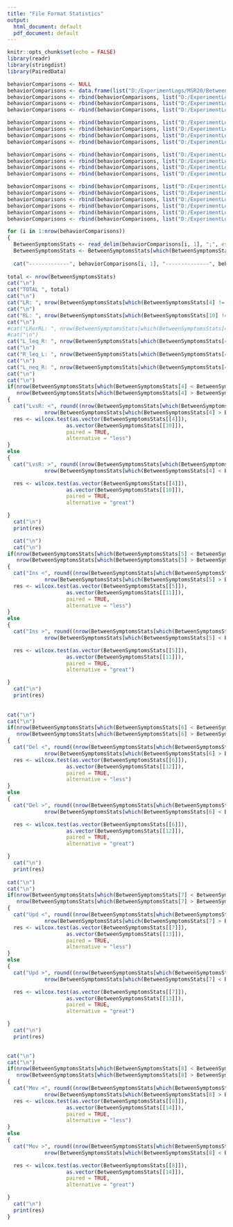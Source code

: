 ```yaml
---
title: "File Format Statistics"
output:
  html_document: default
  pdf_document: default
---
```


```r
knitr::opts_chunk$set(echo = FALSE)
library(readr)
library(stringdist)
library(PairedData)
```

```r

behaviorComparisons <- NULL
behaviorComparisons <- data.frame(list("D:/ExperimentLogs/MSR20/BetweenSymptomsStats_10_32.txt", "C(10)et,rl", "C(32)it,rl"), stringsAsFactors = FALSE)
behaviorComparisons <- rbind(behaviorComparisons, list("D:/ExperimentLogs/MSR20/BetweenSymptomsStats_48_42.txt", "C(48)et,pl", "C(42)it,pl"))
behaviorComparisons <- rbind(behaviorComparisons, list("D:/ExperimentLogs/MSR20/BetweenSymptomsStats_10_48.txt", "C(10)et,rl", "C(48)et,pl"))
behaviorComparisons <- rbind(behaviorComparisons, list("D:/ExperimentLogs/MSR20/BetweenSymptomsStats_32_42.txt", "C(32)it,rl", "C(42)it,pl"))

behaviorComparisons <- rbind(behaviorComparisons, list("D:/ExperimentLogs/MSR20/BetweenSymptomsStats_28_30.txt", "D(1028)et,rl", "D(1030)it,rl"))
behaviorComparisons <- rbind(behaviorComparisons, list("D:/ExperimentLogs/MSR20/BetweenSymptomsStats_38_40.txt", "D(1038)et,pl", "D(1040)it,pl"))
behaviorComparisons <- rbind(behaviorComparisons, list("D:/ExperimentLogs/MSR20/BetweenSymptomsStats_28_38.txt", "D(1028)et,rl", "D(1038)et,pl"))
behaviorComparisons <- rbind(behaviorComparisons, list("D:/ExperimentLogs/MSR20/BetweenSymptomsStats_30_40.txt", "D(1030)it,rl", "D(1040)it,pl"))

behaviorComparisons <- rbind(behaviorComparisons, list("D:/ExperimentLogs/MSR20/BetweenSymptomsStats_34_36.txt", "E(34-1050)et,rl", "E(36-1052)it,rl"))
behaviorComparisons <- rbind(behaviorComparisons, list("D:/ExperimentLogs/MSR20/BetweenSymptomsStats_44_46.txt", "E(44-1054)et,pl", "E(46-1056)it,pl"))
behaviorComparisons <- rbind(behaviorComparisons, list("D:/ExperimentLogs/MSR20/BetweenSymptomsStats_34_44.txt", "E(34-1052)et,rl", "E(44-1056)et,pl"))
behaviorComparisons <- rbind(behaviorComparisons, list("D:/ExperimentLogs/MSR20/BetweenSymptomsStats_36_46.txt", "E(36-1052)it,rl", "E(46-1056)it,pl"))

behaviorComparisons <- rbind(behaviorComparisons, list("D:/ExperimentLogs/MSR20/BetweenSymptomsStats_10_28.txt", "C(10)et,rl", "D(28)et,rl"))
behaviorComparisons <- rbind(behaviorComparisons, list("D:/ExperimentLogs/MSR20/BetweenSymptomsStats_48_38.txt", "C(48)et,pl", "D(38)et,pl"))
behaviorComparisons <- rbind(behaviorComparisons, list("D:/ExperimentLogs/MSR20/BetweenSymptomsStats_10_34.txt", "C(10)et,rl", "E(34-1052)et,rl"))
behaviorComparisons <- rbind(behaviorComparisons, list("D:/ExperimentLogs/MSR20/BetweenSymptomsStats_48_44.txt", "C(48)et,pl", "E(44-1054)et,pl"))
behaviorComparisons <- rbind(behaviorComparisons, list("D:/ExperimentLogs/MSR20/BetweenSymptomsStats_28_34.txt", "D(28)et,rl", "E(34-1052)et,rl"))
behaviorComparisons <- rbind(behaviorComparisons, list("D:/ExperimentLogs/MSR20/BetweenSymptomsStats_38_44.txt", "D(38)et,pl", "E(44-1054)et,pl"))

for (i in 1:nrow(behaviorComparisons)) 
{
  BetweenSymptomsStats <- read_delim(behaviorComparisons[i, 1], ";", escape_double = FALSE, trim_ws = TRUE)
  BetweenSymptomsStats <- BetweenSymptomsStats[which(BetweenSymptomsStats[4] != 0 & BetweenSymptomsStats[10] != 0),] 
  
  cat("-------------", behaviorComparisons[i, 1], "--------------", behaviorComparisons[i, 2], behaviorComparisons[i, 3])  
  
total <- nrow(BetweenSymptomsStats)
cat("\n")
cat("TOTAL ", total)
cat("\n")
cat("LR: ", nrow(BetweenSymptomsStats[which(BetweenSymptomsStats[4] != 0),]), "(%", round(nrow(BetweenSymptomsStats[which(BetweenSymptomsStats[4] != 0),])/total*100, 2), ")")
cat("\n")
cat("RL: ", nrow(BetweenSymptomsStats[which(BetweenSymptomsStats[10] != 0),]), "(%", round(nrow(BetweenSymptomsStats[which(BetweenSymptomsStats[10] != 0),])/total*100, 2), ")")
cat("\n")
#cat("LRorRL: ", nrow(BetweenSymptomsStats[which(BetweenSymptomsStats[4] != 0 | BetweenSymptomsStats[10] != 0),]), "(%", round(nrow(BetweenSymptomsStats[which(BetweenSymptomsStats[4] != 0 | BetweenSymptomsStats[10] != 0),])/total*100, 2), ")")
#cat("\n")
cat("L_leq_R: ", nrow(BetweenSymptomsStats[which(BetweenSymptomsStats[4] < BetweenSymptomsStats[10]),]), "(%", round(nrow(BetweenSymptomsStats[which(BetweenSymptomsStats[4] < BetweenSymptomsStats[10]),])/total*100, 2), ")")
cat("\n")
cat("R_leq_L: ", nrow(BetweenSymptomsStats[which(BetweenSymptomsStats[4] > BetweenSymptomsStats[10]),]), "(%", round(nrow(BetweenSymptomsStats[which(BetweenSymptomsStats[4] > BetweenSymptomsStats[10]),])/total*100, 2), ")")
cat("\n")
cat("L_neq_R: ", nrow(BetweenSymptomsStats[which(BetweenSymptomsStats[4] != BetweenSymptomsStats[10]),]), "(%", round(nrow(BetweenSymptomsStats[which(BetweenSymptomsStats[4] != BetweenSymptomsStats[10]),])/total*100, 2), ")")
cat("\n")
cat("\n")
if(nrow(BetweenSymptomsStats[which(BetweenSymptomsStats[4] < BetweenSymptomsStats[10]),]) > 
   nrow(BetweenSymptomsStats[which(BetweenSymptomsStats[4] > BetweenSymptomsStats[10]),]))
{
  cat("LvsR: <", round((nrow(BetweenSymptomsStats[which(BetweenSymptomsStats[4] < BetweenSymptomsStats[10]),]) - 
            nrow(BetweenSymptomsStats[which(BetweenSymptomsStats[4] > BetweenSymptomsStats[10]),]))/total*100, 2), "%")
  res <- wilcox.test(as.vector(BetweenSymptomsStats[[4]]), 
                   as.vector(BetweenSymptomsStats[[10]]), 
                   paired = TRUE,
                   alternative = "less")
}
else
{
  cat("LvsR: >", round((nrow(BetweenSymptomsStats[which(BetweenSymptomsStats[4] > BetweenSymptomsStats[10]),]) - 
            nrow(BetweenSymptomsStats[which(BetweenSymptomsStats[4] < BetweenSymptomsStats[10]),]))/total*100, 2), "%")

  res <- wilcox.test(as.vector(BetweenSymptomsStats[[4]]), 
                   as.vector(BetweenSymptomsStats[[10]]), 
                   paired = TRUE,
                   alternative = "great")

}
  cat("\n")
  print(res)

  cat("\n")
  cat("\n")
if(nrow(BetweenSymptomsStats[which(BetweenSymptomsStats[5] < BetweenSymptomsStats[11]),]) > 
   nrow(BetweenSymptomsStats[which(BetweenSymptomsStats[5] > BetweenSymptomsStats[11]),]))
{
  cat("Ins <", round((nrow(BetweenSymptomsStats[which(BetweenSymptomsStats[5] < BetweenSymptomsStats[11]),]) - 
            nrow(BetweenSymptomsStats[which(BetweenSymptomsStats[5] > BetweenSymptomsStats[11]),]))/total*100, 2), "%")
  res <- wilcox.test(as.vector(BetweenSymptomsStats[[5]]), 
                   as.vector(BetweenSymptomsStats[[11]]), 
                   paired = TRUE,
                   alternative = "less")
}
else
{
  cat("Ins >", round((nrow(BetweenSymptomsStats[which(BetweenSymptomsStats[5] > BetweenSymptomsStats[11]),]) - 
            nrow(BetweenSymptomsStats[which(BetweenSymptomsStats[5] < BetweenSymptomsStats[11]),]))/total*100, 2), "%")

  res <- wilcox.test(as.vector(BetweenSymptomsStats[[5]]), 
                   as.vector(BetweenSymptomsStats[[11]]), 
                   paired = TRUE,
                   alternative = "great")

}
  cat("\n")
  print(res)
  
  
cat("\n")
cat("\n")
if(nrow(BetweenSymptomsStats[which(BetweenSymptomsStats[6] < BetweenSymptomsStats[12]),]) > 
   nrow(BetweenSymptomsStats[which(BetweenSymptomsStats[6] > BetweenSymptomsStats[12]),]))
{
  cat("Del <", round((nrow(BetweenSymptomsStats[which(BetweenSymptomsStats[6] < BetweenSymptomsStats[12]),]) - 
            nrow(BetweenSymptomsStats[which(BetweenSymptomsStats[6] > BetweenSymptomsStats[12]),]))/total*100, 2), "%")
  res <- wilcox.test(as.vector(BetweenSymptomsStats[[6]]), 
                   as.vector(BetweenSymptomsStats[[12]]), 
                   paired = TRUE,
                   alternative = "less")
}
else
{
  cat("Del >", round((nrow(BetweenSymptomsStats[which(BetweenSymptomsStats[6] > BetweenSymptomsStats[12]),]) - 
            nrow(BetweenSymptomsStats[which(BetweenSymptomsStats[6] < BetweenSymptomsStats[12]),]))/total*100, 2), "%")

  res <- wilcox.test(as.vector(BetweenSymptomsStats[[6]]), 
                   as.vector(BetweenSymptomsStats[[12]]), 
                   paired = TRUE,
                   alternative = "great")

}
  cat("\n")
  print(res)
  
cat("\n")
cat("\n")
if(nrow(BetweenSymptomsStats[which(BetweenSymptomsStats[7] < BetweenSymptomsStats[13]),]) > 
   nrow(BetweenSymptomsStats[which(BetweenSymptomsStats[7] > BetweenSymptomsStats[13]),]))
{
  cat("Upd <", round((nrow(BetweenSymptomsStats[which(BetweenSymptomsStats[7] < BetweenSymptomsStats[13]),]) - 
            nrow(BetweenSymptomsStats[which(BetweenSymptomsStats[7] > BetweenSymptomsStats[13]),]))/total*100, 2), "%")
  res <- wilcox.test(as.vector(BetweenSymptomsStats[[7]]), 
                   as.vector(BetweenSymptomsStats[[13]]), 
                   paired = TRUE,
                   alternative = "less")
}
else
{
  cat("Upd >", round((nrow(BetweenSymptomsStats[which(BetweenSymptomsStats[7] > BetweenSymptomsStats[13]),]) - 
            nrow(BetweenSymptomsStats[which(BetweenSymptomsStats[7] < BetweenSymptomsStats[13]),]))/total*100, 2), "%")

  res <- wilcox.test(as.vector(BetweenSymptomsStats[[7]]), 
                   as.vector(BetweenSymptomsStats[[13]]), 
                   paired = TRUE,
                   alternative = "great")

}
  cat("\n")
  print(res)

  
cat("\n")
cat("\n")
if(nrow(BetweenSymptomsStats[which(BetweenSymptomsStats[8] < BetweenSymptomsStats[14]),]) > 
   nrow(BetweenSymptomsStats[which(BetweenSymptomsStats[8] > BetweenSymptomsStats[14]),]))
{
  cat("Mov <", round((nrow(BetweenSymptomsStats[which(BetweenSymptomsStats[8] < BetweenSymptomsStats[14]),]) - 
            nrow(BetweenSymptomsStats[which(BetweenSymptomsStats[8] > BetweenSymptomsStats[14]),]))/total*100, 2), "%")
  res <- wilcox.test(as.vector(BetweenSymptomsStats[[8]]), 
                   as.vector(BetweenSymptomsStats[[14]]), 
                   paired = TRUE,
                   alternative = "less")
}
else
{
  cat("Mov >", round((nrow(BetweenSymptomsStats[which(BetweenSymptomsStats[8] > BetweenSymptomsStats[14]),]) - 
            nrow(BetweenSymptomsStats[which(BetweenSymptomsStats[8] < BetweenSymptomsStats[14]),]))/total*100, 2), "%")

  res <- wilcox.test(as.vector(BetweenSymptomsStats[[8]]), 
                   as.vector(BetweenSymptomsStats[[14]]), 
                   paired = TRUE,
                   alternative = "great")

}
  cat("\n")
  print(res)
}
```